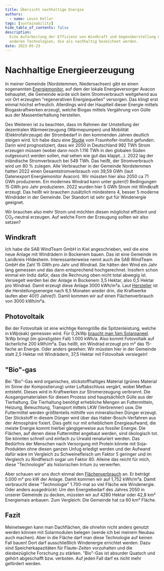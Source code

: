 ```yaml
---
title: Übersicht nachhaltige Energie
authors:
  - name: Levin Keller
tags: [sustainability]
hide_table_of_contents: false
description:
  Eine Aufarbeitung der Effizienz von Windkraft und Gegenüberstellung mit
  anderen Technologien, die als nachhaltig bezeichnet werden.
date: 2023-05-23
---
```


# Nachhaltige Energieerzeugung

In meiner Gemeinde (Nordstemmen, Niedersachsen) gibt es einen sogenannten
[Energiemonitor](https://energiemonitor.avacon.de/nordstemmen), auf dem der
lokale Energieversorger Avacon behauptet, die Gemeinde würde sich beim
Stromverbrauch weitgehend aus vor Ort erzeugten "regenerativen Energiequellen"
versorgen. Das klingt erst einmal höchst erfreulich. Allerdings wird der
Hauptteil dieser Energie mittels Biogaskraftwerken erzeugt, welche Biogas
mittels Vergährung von Gülle aus der Massentierhaltung herstellen.

Des Weiteren ist zu beachten, dass im Rahmen der Umstellung der dezentralen
Wärmeerzeugung (Wärmepumpen) und Mobilität (Elektrofahrzeuge) der Strombedarf in
den kommenden Jahren deutlich steigen wird. Ich habe dazu eine
[Studie](https://www.herkulesprojekt.de/de/Barometer/barometer_2018/Endenergiebadarf2050.html)
vom Fraunhofer-Institut gefunden. Darin wird prognostiziert, dass wir 2050 in
Deutschland 992 TWh Strom erzeugen müssen (wobei dann noch 1.116 TWh in den
globalen Süden outgesourct werden sollen, mal sehen wie gut das klappt...). 2022
lag der inländische Stromverbrauch bei 549 TWh. Das heißt, der Stromverbrauch
wird um 80 % zulegen. Alle Verbraucher in der Gemeinde Nordstemmen hatten 2022
einen Gesamtstromverbrauch von 39,59 GWh (laut Datenexport Energiemonitor
Avacon). Wir müssten hier also 2050 ca 71 GWh produzieren. Ein modernes Windrad
kann unter guten(!) Bedingungen 15 GWh pro Jahr produzieren. 2022 wurden hier 5
GWh Strom mit Windkraft erzeugt. Das heißt wir brauchen zusätzlich mindestens 4,
besser 5 moderne Windräder in der Gemeinde. Der Standort ist sehr gut für
Windenergie geeignet.

Wir brauchen also mehr Strom und möchten diesen möglichst effizient und
CO₂-neutral erzeugen. Auf welche Form der Erzeugung sollten wir also setzen?

## Windkraft

Ich habe die SAB WindTeam GmbH in Kiel angeschrieben, weil die eine neue Anlage
mit Windrädern in Bockenem bauen. Das ist eine Gemeinde im Landkreis Hildesheim.
Interessanterweise nennt auch die SAB WindTeam GmbH die Zahl 15 GWh pro Jahr und
Windrad. Sie hätten den Wind ein Jahr lang gemessen und das dann entsprechend
hochgerechnet. Insofern schon einmal ein Indiz dafür, dass die Rechnung oben
nicht total abwegig ist. Versiegelt werden bei der Anlage in Bockenem 3,5
Hektar, also 0,5 Hektar pro Windrad. Damit erzeugt diese Anlage 3000 kWh/m²a.
Laut
[Hersteller](https://www.vestas.com/en/products/enventus-platform/v162-6-2-mw)
ist die Herstellungsenergie nach 6,5 Monaten wieder drin, die Kraftwerke laufen
aber 40(!) Jahre(!). Damit kommen wir auf einen Flächenverbrauch von
3000 kWh/m²a.

## Photovoltaik

Bei der Fotovoltaik ist eine wichtige Kenngröße die Spitzenleistung, welche in
kWp(eak) gemessen wird. Für 0,2kWp
[braucht man 1qm Solarpaneel](https://www.gasag.de/magazin/nachhaltig/photovoltaik-leistung-ermitteln#title-3).
1kWp bringt (im günstigsten Fall) 1.000 kWh/a. Also kommt Fotovoltaik auf
lächerliche 200 kWh/m²a. Das heißt, ein Windrad erzeugt pro m² das 15-fache an
Energie. Oder anders gesehen: Wir müssten hier in der Gemeinde statt 2,5 Hektar
mit Windrädern, 37,5 Hektar mit Fotovoltaik versiegeln!

## "Bio"-gas

Bei "Bio"-Gas wird organisches, stickstoffhaltiges Material (grünes Material im
Sinne der Kompostierung) unter Luftabschluss vergärt, wobei Methan entsteht.
Dieses wird in Kraftwerken zur Stromerzeugung verbrannt. Die Ausgangsmaterialien
für diesen Prozess sind hauptsächlich Gülle aus der Tierhaltung. Die Tierhaltung
benötigt erhebliche Mengen an Futtermitteln, Heizung, Beleuchtung, Transport
mittels LKW (Verbrenner) usw. Die Futtermittel werden größtenteils mithilfe von
mineralischen Dünger erzeugt. Der Stickstoff in diesem Dünger wird über das
Haber-Bosch-Verfahren aus der Atmosphäre fixiert. Dies geht nur mit erheblichem
Energieaufwand, die meiste Energie kommt hierbei gängigerweise aus fossiler
Energie. Die Flächen, auf denen diese Futtermittel angebaut werden, sind
ökologisch tot. Sie könnten schnell und einfach zu Urwald renaturiert werden.
Das Bedürfnis der Menschen nach Versorgung mit Protein könnte mit Soja-Produkten
ohne diesen ganzen Unfug erledigt werden und der Aufwand dafür wäre im Vergleich
zu Schweinefleisch um Faktor 5 geringer und im Vergleich zu Rindfleisch sogar um
Faktor 80. Alleine das reicht für mich, diese "Technologie" als historischen
Irrtum zu verwerfen.

Aber schauen wir uns doch einmal den
[Flächenverbrauch](https://www.statistik-bw.de/Service/Veroeff/Monatshefte/PDF/Beitrag08_07_08.pdf)
an. Er beträgt 5.000 m² pro kW der Anlage. Damit kommen wir auf 1,752 kWh/m²a.
Damit verbraucht diese "Technologie" 1.700-mal so viel Fläche wie Windenergie.
Oder anders ausgedrückt: Um den Energiebedarf des Jahres 2050 in unserer
Gemeinde zu decken, müssten wir auf 4280 Hektar oder 42,8 km² Energiemais
anbauen. Zum Vergleich: Die Gemeinde hat ca 60 km² Fläche.

## Fazit

Meinetwegen kann man Dachflächen, die ohnehin nicht anders genutzt werden können
mit Solarmodulen belegen (werde ich bei meinem Neubau auch machen). Aber in die
Fläche darf man diese Technologie auf keinen Fall bauen! Dort darf
ausschließlich Windenergie errichtet werden. Dazu sind Speicherkapazitäten für
Flaute-Zeiten vorzuhalten und die diesbezügliche Forschung zu stärken. "Bio"-Gas
ist absurder Quatsch und gehört abgeschafft bzw. verboten. Auf jeden Fall darf
es nicht mehr gefördert werden.
